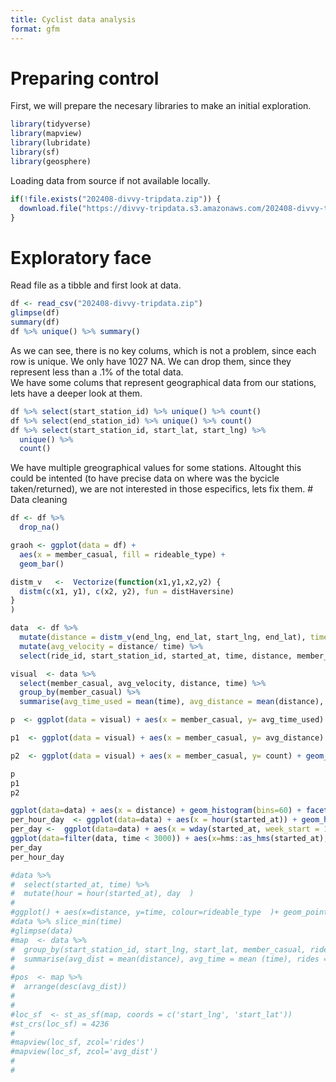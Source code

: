```yaml
---
title: Cyclist data analysis
format: gfm
---
```


# Preparing control

First, we will prepare the necesary libraries to make an initial exploration.

```r
library(tidyverse)
library(mapview)
library(lubridate)
library(sf)
library(geosphere)
```

Loading data from source if not available locally. 

```r
if(!file.exists("202408-divvy-tripdata.zip")) {
  download.file("https://divvy-tripdata.s3.amazonaws.com/202408-divvy-tripdata.zip","202408-divvy-tripdata.zip")
}
```
# Exploratory face
Read file as a tibble and first look at data.

```r
df <- read_csv("202408-divvy-tripdata.zip")
glimpse(df)
summary(df)
df %>% unique() %>% summary()
```

As we can see, there is no key colums, which is not a problem, since each row is unique. 
We only have 1027 NA. We can drop them, since they represent less than a .1% of the total data. \
We have some colums that represent geographical data from our stations, lets have a deeper look at them.

```r
df %>% select(start_station_id) %>% unique() %>% count()
df %>% select(end_station_id) %>% unique() %>% count()
df %>% select(start_station_id, start_lat, start_lng) %>%
  unique() %>%
  count()

```
We have multiple greographical values for some stations. Altought this could be intented (to have precise data on where was the bycicle taken/returned), we are not interested in those especifics, lets fix them.
# Data cleaning
```r
df <- df %>%
  drop_na()

graoh <- ggplot(data = df) +
  aes(x = member_casual, fill = rideable_type) +
  geom_bar()

distm_v   <-  Vectorize(function(x1,y1,x2,y2) {
  distm(c(x1, y1), c(x2, y2), fun = distHaversine)
}
)

data  <- df %>%
  mutate(distance = distm_v(end_lng, end_lat, start_lng, end_lat), time = as.integer(ended_at - started_at)) %>%
  mutate(avg_velocity = distance/ time) %>%
  select(ride_id, start_station_id, started_at, time, distance, member_casual, rideable_type, start_lng, start_lat, avg_velocity)

visual  <- data %>%
  select(member_casual, avg_velocity, distance, time) %>%
  group_by(member_casual) %>%
  summarise(avg_time_used = mean(time), avg_distance = mean(distance), count = n())

p  <- ggplot(data = visual) + aes(x = member_casual, y= avg_time_used) + geom_col()

p1  <- ggplot(data = visual) + aes(x = member_casual, y= avg_distance) + geom_col()

p2  <- ggplot(data = visual) + aes(x = member_casual, y= count) + geom_col()

p
p1
p2

ggplot(data=data) + aes(x = distance) + geom_histogram(bins=60) + facet_grid(vars(member_casual))
per_hour_day  <- ggplot(data=data) + aes(x = hour(started_at)) + geom_histogram(bins = 24, fill = 'lightblue', color = 'darkblue') + facet_grid(cols=vars(member_casual), rows=vars(wday(started_at, week_start = 1, label = TRUE, abbr = FALSE))) + labs(title = 'Rides per hour of day', subtitle='Data from Agust 2024', x='Hour',y='Number of rides')+  theme_linedraw()
per_day <-  ggplot(data=data) + aes(x = wday(started_at, week_start = 1), fill = rideable_type) + geom_histogram() + facet_grid(cols=vars(member_casual), rows =vars(week(started_at))) + labs(x='day of the week', title = 'Rides per day of the week', subtitle = 'Data from Agust, 2024', y = 'Number of rides') + theme_linedraw()
ggplot(data=filter(data, time < 3000)) + aes(x=hms::as_hms(started_at), y=time, colour=rideable_type) + geom_point() + facet_grid(rows=vars(wday(started_at)), cols=vars(member_casual))
per_day
per_hour_day

#data %>%
#  select(started_at, time) %>%
#  mutate(hour = hour(started_at), day  )
#
#ggplot() + aes(x=distance, y=time, colour=rideable_type  )+ geom_point()
#data %>% slice_min(time)
#glimpse(data)
#map  <- data %>%
#  group_by(start_station_id, start_lng, start_lat, member_casual, rideable_type) %>%
#  summarise(avg_dist = mean(distance), avg_time = mean (time), rides = n(), avg_vel = mean(avg_velocity), .groups = "keep")
#
#pos  <- map %>%
#  arrange(desc(avg_dist))
#
#
#loc_sf  <- st_as_sf(map, coords = c('start_lng', 'start_lat')) 
#st_crs(loc_sf) = 4236 
#
#mapview(loc_sf, zcol='rides')
#mapview(loc_sf, zcol='avg_dist')
#
#
```
